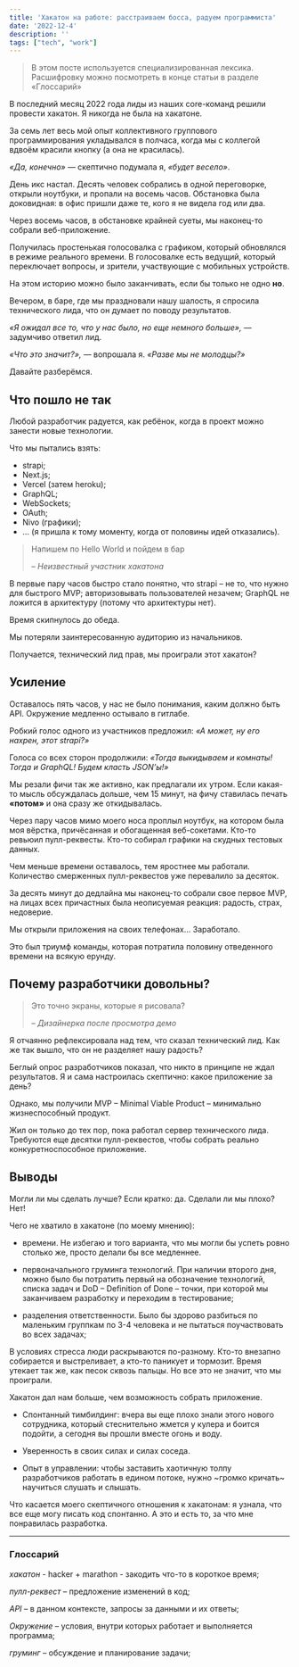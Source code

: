 ```yaml
---
title: 'Хакатон на работе: расстраиваем босса, радуем программиста'
date: '2022-12-4'
description: ''
tags: ["tech", "work"]
---
```


>
> В этом посте используется специализированная лексика.
> Расшифровку можно посмотреть в конце статьи в разделе «Глоссарий»
>

В последний месяц 2022 года лиды из наших core-команд решили провести хакатон. Я никогда не была на хакатоне.

За семь лет весь мой опыт коллективного группового программирования укладывался в полчаса, когда мы с коллегой
вдвоём красили кнопку (а она не красилась).

*«Да, конечно»* — скептично подумала я, *«будет весело»*.

День икс настал. Десять человек собрались в одной переговорке, открыли ноутбуки, и пропали на восемь часов.
Обстановка была доковидная: в офис пришли даже те, кого я не видела год или два.

Через восемь часов, в обстановке крайней суеты, мы наконец-то собрали 
веб-приложение. 

Получилась простенькая голосовалка с графиком, который обновлялся в режиме реального времени.
В голосовалке есть ведущий, который переключает вопросы, и зрители, участвующие с мобильных устройств.

На этом историю можно было заканчивать, если бы только не одно **но**. 

Вечером, в баре, где мы праздновали нашу шалость,
я спросила технического лида, что он думает по поводу результатов.

*«Я ожидал все то, что у нас было, но еще немного больше»,* — задумчиво ответил лид.

*«Что это значит?»,* — вопрошала я. *«Разве мы не молодцы?»*

Давайте разберёмся.

## Что пошло не так 

Любой разработчик радуется, как ребёнок, когда в проект можно занести новые технологии.

Что мы пытались взять:

- strapi;
- Next.js;
- Vercel (затем heroku);
- GraphQL;
- WebSockets;
- OAuth;
- Nivo (графики);
- ... (я пришла к тому моменту, когда от половины идей отказались).

> Напишем по Hello World и пойдем в бар
>
> – <cite>Неизвестный участник хакатона</cite>

В первые пару часов быстро стало понятно, что strapi – не то, что нужно для быстрого MVP;
авторизовывать пользователей незачем; GraphQL не ложится в архитектуру (потому что архитектуры нет).

Время скипнулось до обеда.

Мы потеряли заинтересованную аудиторию из начальников.

Получается, технический лид прав, мы проиграли этот хакатон?

## Усиление

Оставалось пять часов, у нас не было понимания, каким должно быть API.
Окружение медленно остывало в гитлабе.

Робкий голос одного из участников предложил: *«А может, ну его нахрен, этот strapi?»*

Голоса со всех сторон продолжили: *«Тогда выкидываем и комнаты! Тогда и GraphQL! Будем класть JSON’ы!»*

Мы резали фичи так же активно, как предлагали их утром. Если какая-то мысль обсуждалась дольше, чем 15 минут,
на фичу ставилась печать **«потом»** и она сразу же откидывалась.

Через пару часов мимо моего носа проплыл ноутбук, на котором была моя вёрстка, причёсанная и 
обогащенная веб-сокетами. Кто-то ревьюил пулл-реквесты. Кто-то собирал графики на скудных тестовых данных.

Чем меньше времени оставалось, тем яростнее мы работали. 
Количество смерженных пулл-реквестов уже перевалило за десяток.

За десять минут до дедлайна мы наконец-то собрали свое первое MVP, 
на лицах всех причастных была неописуемая реакция: радость, страх, недоверие.

Мы открыли приложения на своих телефонах... Заработало.

Это был триумф команды, которая потратила половину отведенного времени на всякую ерунду.

## Почему разработчики довольны?

> Это точно экраны, которые я рисовала?
>
> – <cite>Дизайнерка после просмотра демо</cite>

Я отчаянно рефлексировала над тем, что сказал технический лид. Как же так вышло,
что он не разделяет нашу радость?

Беглый опрос разработчиков показал, что никто в принципе не ждал результатов. Я и сама настроилась скептично: 
какое приложение за день?

Однако, мы получили MVP – Minimal Viable Product – минимально жизнеспособный продукт.

Жил он только до тех пор, пока работал сервер технического лида. Требуются еще десятки пулл-реквестов, чтобы собрать
реально конкуретноспособное приложение.

## Выводы

Могли ли мы сделать лучше? Если кратко: да. 
Сделали ли мы плохо? Нет!

Чего не хватило в хакатоне (по моему мнению):

- времени. Не избегаю и того варианта, что мы могли бы успеть ровно столько же, просто делали бы все медленнее.

- первоначального груминга технологий. При наличии второго дня, можно было бы потратить первый на обозначение технологий, списка задач и DoD – Definition
of Done – точки, при которой мы заканчиваем разработку и переходим в тестирование;

- разделения ответственности. Было бы здорово разбиться по маленьким группкам по 3-4 человека и не пытаться поучаствовать во всех задачах;

В условиях стресса люди раскрываются по-разному. Кто-то внезапно собирается и выстреливает, а кто-то паникует и тормозит.
Время утекает так же, как песок сквозь пальцы. Но все это не значит, что мы проиграли.

Хакатон дал нам больше, чем возможность собрать приложение. 

- Спонтанный тимбилдинг: вчера вы еще плохо знали этого нового сотрудника, который стеснительно жмется
у кулера и боится подойти, а сегодня вы прошли вместе огонь и воду. 

- Уверенность в своих силах и силах соседа. 

- Опыт в управлении: чтобы заставить хаотичную толпу разработчиков работать в едином потоке, нужно ~громко кричать~
научиться слушать и слышать.

Что касается моего скептичного отношения к хакатонам: я узнала, что все еще могу писать код спонтанно.
А это и есть то, за что мне понравилась разработка.

---

### Глоссарий

*хакатон* - hacker + marathon - закодить что-то в короткое время;

*пулл-реквест* – предложение изменений в код;

*API* – в данном контексте, запросы за данными и их ответы;

*Окружение* – условия, внутри которых работает и выполняется программа;

*груминг* – обсуждение и планирование задачи;
